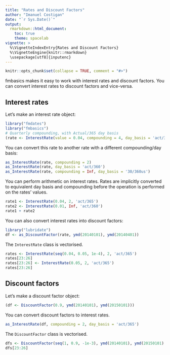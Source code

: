 ```yaml
---
title: "Rates and Discount Factors"
author: "Imanuel Costigan"
date: "`r Sys.Date()`"
output: 
  rmarkdown::html_document:
    toc: true
    theme: spacelab
vignette: >
  %\VignetteIndexEntry{Rates and Discount Factors}
  %\VignetteEngine{knitr::rmarkdown}
  \usepackage[utf8]{inputenc}
---
```


```r
knitr::opts_chunk$set(collapse = TRUE, comment = "#>")
```

fmbasics makes it easy to work with interest rates and discount factors. You can convert interest rates to discount factors and vice-versa.

## Interest rates

Let's make an interest rate object:

```r
library("fmdates")
library("fmbasics")
# Quarterly compounding, with Actual/365 day basis
(rate <- InterestRate(value = 0.04, compounding = 4, day_basis = 'act/365'))
```

You can convert this rate to another rate with a different compounding/day basis:

```r
as_InterestRate(rate, compounding = 2)
as_InterestRate(rate, day_basis = 'act/360')
as_InterestRate(rate, compounding = Inf, day_basis = '30/360us')
```

You can perform arithmetic on interest rates. Rates are implicitly converted to equivalent day basis and compounding before the operation is performed on the rates' values.

```r
rate1 <- InterestRate(0.04, 2, 'act/365')
rate2 <- InterestRate(0.01, Inf, 'act/360')
rate1 + rate2
```

You can also convert interest rates into discount factors:

```r
library("lubridate")
df <- as_DiscountFactor(rate, ymd(20140101), ymd(20140401))
```

The `InterestRate` class is vectorised.

```r
rates <- InterestRate(seq(0.04, 0.05, 1e-4), 2, 'act/365')
rates[23:26]
rates[23:26] <- InterestRate(0.05, 2, 'act/365')
rates[23:26]
```


## Discount factors

Let's make a discount factor object:

```r
(df <- DiscountFactor(0.9, ymd(20140101), ymd(20150101)))
```

You can convert discount factors to interest rates.

```r
as_InterestRate(df, compounding = 2, day_basis = 'act/365')
```

The `DiscountFactor` class is vectorised.

```r
dfs <- DiscountFactor(seq(1, 0.9, -1e-3), ymd(20140101), ymd(20150101) + days(0:100))
dfs[23:26]
```
